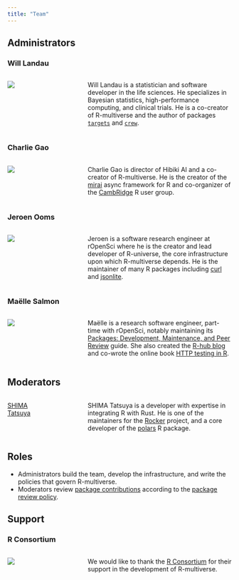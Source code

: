 ```yaml
---
title: "Team"
---
```


## Administrators

::: {.container}

::: {.row}
### Will Landau
:::: {.columns}
::: {.column width=20%}
<a href="https://github.com/wlandau" target="_blank">
  <img src="https://github.com/wlandau.png" class="img-fluid rounded-circle">
</a>
:::
::: {.column width=10%}
:::
::: {.column width=70%}
Will Landau is a statistician and software developer in the life sciences. He specializes in Bayesian statistics, high-performance computing, and clinical trials. He is a co-creator of R-multiverse and the author of packages [`targets`](https://docs.ropensci.org/targets) and [`crew`](https://wlandau.github.io/crew).
:::
::::
:::

::: {.row}
### Charlie Gao
:::: {.columns}
::: {.column width=20%}
<a href="https://github.com/shikokuchuo" target="_blank">
  <img src="https://github.com/shikokuchuo.png" class="img-fluid rounded-circle">
</a>
:::
::: {.column width=10%}
:::
::: {.column width=70%}
Charlie Gao is director of Hibiki AI and a co-creator of R-multiverse. He is the creator of the [mirai](https://github.com/shikokuchuo/mirai) async framework for R and co-organizer of the [CambRidge](https://www.meetup.com/cambridge-r-user-group/) R user group.
:::
::::
:::

::: {.row}
### Jeroen Ooms
:::: {.columns}
::: {.column width=20%}
<a href="https://github.com/jeroen" target="_blank">
  <img src="https://github.com/jeroen.png" class="img-fluid rounded-circle">
</a>
:::
::: {.column width=10%}
:::
::: {.column width=70%}
Jeroen is a software research engineer at rOpenSci where he is the creator and lead developer of R-universe, the core infrastructure upon which R-multiverse depends. He is the maintainer of many R packages including [curl](https://github.com/jeroen/curl) and [jsonlite](https://github.com/jeroen/jsonlite).
:::
::::
:::

::: {.row}
### Maëlle Salmon
:::: {.columns}
::: {.column width=20%}
<a href="https://github.com/maelle" target="_blank">
  <img src="https://github.com/maelle.png" class="img-fluid rounded-circle">
</a>
:::
::: {.column width=10%}
:::
::: {.column width=70%}
Maëlle is a research software engineer, part-time with rOpenSci, notably maintaining its [Packages: Development, Maintenance, and Peer Review](https://devguide.ropensci.org/) guide. She also created the [R-hub blog](https://blog.r-hub.io/) and co-wrote the online book [HTTP testing in R](https://books.ropensci.org/http-testing/).
:::
::::
:::

:::

## Moderators

::: {.container}

::: {.row}
:::: {.columns}
::: {.column width=20%}
<a href="https://github.com/eitsupi" target="_blank">
  SHIMA Tatsuya
</a>
:::
::: {.column width=10%}
:::
::: {.column width=70%}
SHIMA Tatsuya is a developer with expertise in integrating R with Rust. He is one of the maintainers for the [Rocker](https://rocker-project.org/) project, and a core developer of the [polars](https://github.com/pola-rs/r-polars) R package.
:::
::::
:::

:::

## Roles

* Administrators build the team, develop the infrastructure, and write the policies that govern R-multiverse.
* Moderators review [package contributions](contributors.qmd) according to the [package review policy](review.md).

## Support

::: {.container}

::: {.row}
### R Consortium
:::: {.columns}
::: {.column width=20%}
<a href="https://www.r-consortium.org" target="_blank">
  <img src="https://github.com/rconsortium.png" class="img-fluid rounded-circle">
</a>
:::
::: {.column width=10%}
:::
::: {.column width=70%}
We would like to thank the [R Consortium](https://www.r-consortium.org) for their support in the development of R-multiverse. 
:::
::::
:::

:::
